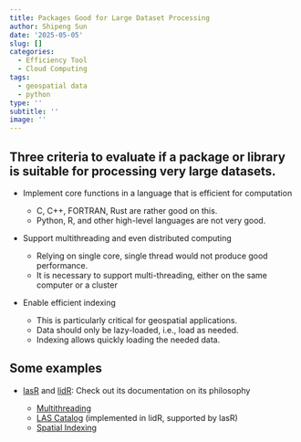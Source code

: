 ```yaml
---
title: Packages Good for Large Dataset Processing
author: Shipeng Sun
date: '2025-05-05'
slug: []
categories:
  - Efficiency Tool
  - Cloud Computing
tags:
  - geospatial data
  - python
type: ''
subtitle: ''
image: ''
---
```


## Three criteria to evaluate if a package or library is suitable for processing very large datasets.

-   Implement core functions in a language that is efficient for computation

    -   C, C++, FORTRAN, Rust are rather good on this.
    -   Python, R, and other high-level languages are not very good.

-   Support multithreading and even distributed computing

    -   Relying on single core, single thread would not produce good performance.
    -   It is necessary to support multi-threading, either on the same computer or a cluster

-   Enable efficient indexing

    -   This is particularly critical for geospatial applications.
    -   Data should only be lazy-loaded, i.e., load as needed.
    -   Indexing allows quickly loading the needed data.

## Some examples

-   [lasR](https://www.r-lidar.com/lasr) and [lidR](https://www.r-lidar.com/lidr): Check out its documentation on its philosophy

    -   [Multithreading](https://r-lidar.github.io/lasR/articles/multithreading.html)
    -   [LAS Catalog](https://r-lidar.github.io/lidRbook/engine.html) (implemented in lidR, supported by lasR)
    -   [Spatial Indexing](https://r-lidar.github.io/lidRbook/spatialindex.html)
